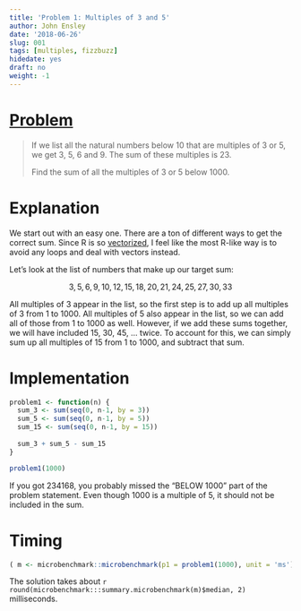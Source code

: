 ```yaml
---
title: 'Problem 1: Multiples of 3 and 5'
author: John Ensley
date: '2018-06-26'
slug: 001
tags: [multiples, fizzbuzz]
hidedate: yes
draft: no
weight: -1
---
```


# [Problem](https://projecteuler.net/problem=1)



> If we list all the natural numbers below 10 that are multiples of 3 or 5, we 
get 3, 5, 6 and 9. The sum of these multiples is 23.
> 
> Find the sum of all the multiples of 3 or 5 below 1000.

# Explanation

We start out with an easy one. There are a ton of different ways to get the correct sum. Since R is so [vectorized](http://www.noamross.net/blog/2014/4/16/vectorization-in-r--why.html), I feel like the most R-like way is to avoid any loops and deal with vectors instead.

Let's look at the list of numbers that make up our target sum:

$$
3, 5, 6, 9, 10, 12, 15, 18, 20, 21, 24, 25, 27, 30, 33
$$

All multiples of 3 appear in the list, so the first step is to add up all multiples of 3 from 1 to 1000. All multiples of 5 also appear in the list, so we can add all of those from 1 to 1000 as well. However, if we add these sums together, we will have included 15, 30, 45, ... twice. To account for this, we can simply sum up all multiples of 15 from 1 to 1000, and subtract that sum.

# Implementation

```r
problem1 <- function(n) {
  sum_3 <- sum(seq(0, n-1, by = 3))
  sum_5 <- sum(seq(0, n-1, by = 5))
  sum_15 <- sum(seq(0, n-1, by = 15))
  
  sum_3 + sum_5 - sum_15
}
```

```r
problem1(1000)
```

If you got 234168, you probably missed the "BELOW 1000" part of the problem statement. Even though 1000 is a multiple of 5, it should not be included in the sum.

# Timing

```r
( m <- microbenchmark::microbenchmark(p1 = problem1(1000), unit = 'ms') )
```

The solution takes about `r round(microbenchmark:::summary.microbenchmark(m)$median, 2)` milliseconds.